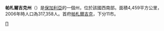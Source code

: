 {{Link style|time=2015-12-11T10:42:10+00:00}}
{{Infobox Province of Bulgaria
|Cyrillic       = Област Пазарджик
|Map            = Oblast Pazardzhik.png
|Capital        = [[:en:Pazardzhik|帕札爾吉克]]
|Municipalities = 11
|Area           = 4,459 [[Square_kilometre|km²]]
|Population     = 317,358 GRAO (14.09.2007)
|Density        = 68 persons/km²
|LicensePlate   = PA
|Governor       = Angel Cholakov
|Website        = 
}}
'''帕札爾吉克州'''（{{lang|bg|Област Пазарджик}}）是[[保加利亞|保加利亞]]的一個州，位於該國西南部。面積4,459平方公里，2006年時人口為317,358人。首府[[帕札爾吉克|帕札爾吉克]]，下分11市。

{{Bulgaria}}

[[Category:保加利亞行政區劃|П]]